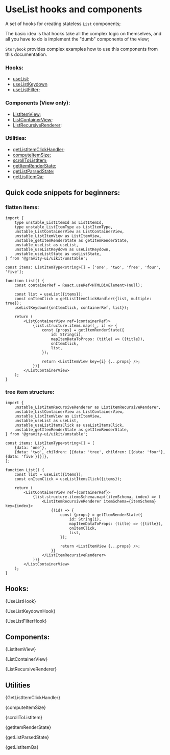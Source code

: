

<Meta title="Lab/useList" />

# UseList hooks and components

A set of hooks for creating stateless `List` components;

The basic idea is that hooks take all the complex logic on themselves, and all you have to do is implement the "dumb" components of the view;

`Storybook` provides complex examples how to use this components from this documentation.

### Hooks:

-   [useList](#uselist);
-   [useListKeydown](#uselistkeydown)
-   [useListFilter](#uselistfilter);

### Components (View only):

-   [ListItemView](#listitemview);
-   [ListContainerView](#listcontainerview);
-   [ListRecursiveRenderer](#listrecursiverenderer);

### Utilities:

-   [getListItemClickHandler](#getlistItemclickhandler);
-   [computeItemSize](#computeitemsize);
-   [scrollToListItem](#scrolltolistitem);
-   [getItemRenderState](#getitemrenderstate);
-   [getListParsedState](#getlistparsedstate);
-   [getListItemQa](#getlistitemqa);

## Quick code snippets for beginners:

### flatten items:

```tsx
import {
    type unstable_ListItemId as ListItemId,
    type unstable_ListItemType as ListItemType,
    unstable_ListContainerView as ListContainerView,
    unstable_ListItemView as ListItemView,
    unstable_getItemRenderState as getItemRenderState,
    unstable_useList as useList,
    unstable_useListKeydown as useListKeydown,
    unstable_useListState as useListState,
} from '@gravity-ui/uikit/unstable';

const items: ListItemType<string>[] = ['one', 'two', 'free', 'four', 'five'];

function List() {
    const containerRef = React.useRef<HTMLDivElement>(null);

    const list = useList({items});
    const onItemClick = getListItemClickHandler({list, multiple: true});
    useListKeydown({onItemClick, containerRef, list});

    return (
        <ListContainerView ref={containerRef}>
            {list.structure.items.map((_, i) => {
                const {props} = getItemRenderState({
                    id: String(i),
                    mapItemDataToProps: (title) => ({title}),
                    onItemClick,
                    list,
                });

                return <ListItemView key={i} {...props} />;
            })}
        </ListContainerView>
    );
}
```

### tree item structure:

```tsx
import {
    unstable_ListItemRecursiveRenderer as ListItemRecursiveRenderer,
    unstable_ListContainerView as ListContainerView,
    unstable_ListItemView as ListItemView,
    unstable_useList as useList,
    unstable_useListItemsClick as useListItemsClick,
    unstable_getItemRenderState as getItemRenderState,
} from '@gravity-ui/uikit/unstable';

const items: ListItemType<string>[] = [
    {data: 'one'},
    {data: 'two', children: [{data: 'tree', children: [{data: 'four'}, {data: 'five'}]}]},
];

function List() {
    const list = useList({items});
    const onItemClick = useListItemsClick({items});

    return (
        <ListContainerView ref={containerRef}>
            {list.structure.itemsSchema.map((itemSchema, index) => (
                <ListItemRecursiveRenderer itemSchema={itemSchema} key={index}>
                    {(id) => {
                        const {props} = getItemRenderState({
                            id: String(i),
                            mapItemDataToProps: (title) => ({title}),
                            onItemClick,
                            list,
                        });

                        return <ListItemView {...props} />;
                    }}
                </ListItemRecursiveRenderer>
            ))}
        </ListContainerView>
    );
}
```

## Hooks:

<Markdown>{UseListHook}</Markdown>

<Markdown>{UseListKeydownHook}</Markdown>

<Markdown>{UseListFilterHook}</Markdown>

## Components:

<Markdown>{ListItemView}</Markdown>

<Markdown>{ListContainerView}</Markdown>

<Markdown>{ListRecursiveRenderer}</Markdown>

## Utilities

<Markdown>{GetListItemClickHandler}</Markdown>

<Markdown>{computeItemSize}</Markdown>

<Markdown>{scrollToListItem}</Markdown>

<Markdown>{getItemRenderState}</Markdown>

<Markdown>{getListParsedState}</Markdown>

<Markdown>{getListItemQa}</Markdown>
